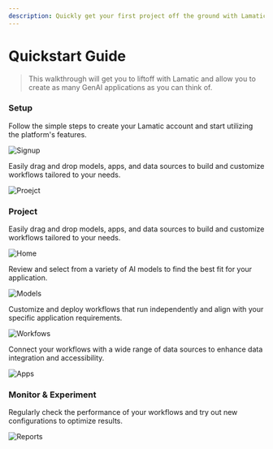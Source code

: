 ```yaml
---
description: Quickly get your first project off the ground with Lamatic.
---
```


# Quickstart Guide

> This walkthrough will get you to liftoff with Lamatic and allow you to create as many GenAI applications as you can think of.

<Steps>

### Setup

Follow the simple steps to create your Lamatic account and start utilizing the platform's features.

![Signup](/signup-page.png)

Easily drag and drop models, apps, and data sources to build and customize workflows tailored to your needs.

![Proejct](/project-creation-page.png)

### Project

Easily drag and drop models, apps, and data sources to build and customize workflows tailored to your needs.

![Home](/home-page.png)

Review and select from a variety of AI models to find the best fit for your application.

![Models](/model-page.png)

Customize and deploy workflows that run independently and align with your specific application requirements.

![Workfows](/workflow-page.png)

Connect your workflows with a wide range of data sources to enhance data integration and accessibility.

![Apps](/apps-page.png)

### Monitor & Experiment

Regularly check the performance of your workflows and try out new configurations to optimize results.

![Reports](/reports-page.png)

</Steps>